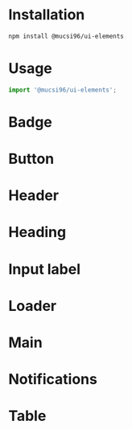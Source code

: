

<Meta title='' />

# Installation

```bash
npm install @mucsi96/ui-elements
```

# Usage

```ts
import '@mucsi96/ui-elements';
```


# Badge

<Canvas of={BadgeStories.Normal} />
<Canvas of={BadgeStories.Large} />

# Button

<Canvas of={ButtonStories.Green} />
<Canvas of={ButtonStories.Red} />
<Canvas of={ButtonStories.Yellow} />

# Header

<Canvas of={HeaderStories.Default} />

# Heading

<Canvas of={HeadingStories.Level1} />
<Canvas of={HeadingStories.Level2} />
<Canvas of={HeadingStories.Level3} />
<Canvas of={HeadingStories.Level4} />

# Input label

<Canvas of={InputLabelStories.Default} />

# Loader

<Canvas of={LoaderStories.Default} />

# Main

<Canvas of={MainStories.Default} />

# Notifications

<Canvas of={NotificationStories.Default} />

# Table

<Canvas of={TableStories.Default} />
<Canvas of={TableStories.WithSelection} />
